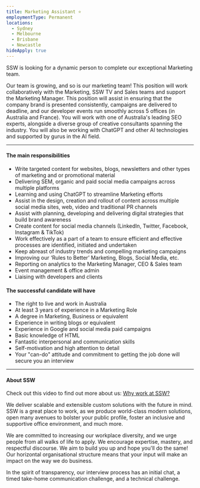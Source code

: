 ```yaml
---
title: Marketing Assistant ⭐️
employmentType: Permanent
locations:
  - Sydney
  - Melbourne
  - Brisbane
  - Newcastle
hideApply: true
---
```


SSW is looking for a dynamic person to complete our exceptional Marketing team.

Our team is growing, and so is our marketing team! This position will work collaboratively with the Marketing, SSW TV and Sales teams and support the Marketing Manager. This position will assist in ensuring that the company brand is presented consistently, campaigns are delivered to deadline, and our developer events run smoothly across 5 offices (in Australia and France). You will work with one of Australia's leading SEO experts, alongside a diverse group of creative consultants spanning the industry. You will also be working with ChatGPT and other AI technologies and supported by gurus in the AI field. 

***

#### The main responsibilities

* Write targeted content for websites, blogs, newsletters and other types of marketing and or promotional material
* Delivering SEM, organic and paid social media campaigns across multiple platforms
* Learning and using ChatGPT to streamline Marketing efforts 
* Assist in the design, creation and rollout of content across multiple social media sites, web, video and traditional PR channels
* Assist with planning, developing and delivering digital strategies that build brand awareness
* Create content for social media channels (LinkedIn, Twitter, Facebook, Instagram & TikTok)
* Work effectively as a part of a team to ensure efficient and effective processes are identified, initiated and undertaken
* Keep abreast of industry trends and compelling marketing campaigns
* Improving our ‘Rules to Better’ Marketing, Blogs, Social Media, etc.
* Reporting on analytics to the Marketing Manager, CEO & Sales team 
* Event management & office admin
* Liaising with developers and clients

#### The successful candidate will have 

* The right to live and work in Australia
* At least 3 years of experience in a Marketing Role
* A degree in Marketing, Business or equivalent
* Experience in writing blogs or equivalent
* Experience in Google and social media paid campaigns
* Basic knowledge of HTML
* Fantastic interpersonal and communication skills
* Self-motivation and high attention to detail
* Your "can-do" attitude and commitment to getting the job done will secure you an interview

***

#### About SSW

Check out this video to find out more about us: [Why work at SSW?](https://www.youtube.com/watch?v=tWuutobJtdg)

We deliver scalable and extensible custom solutions with the future in mind. SSW is a great place to work, as we
produce world-class modern solutions, open many avenues to bolster your public profile, foster an inclusive and supportive office environment, and much more.

We are committed to increasing our workplace diversity, and we urge people from all walks of life to apply. We encourage expertise, mastery, and respectful discourse. We aim to build you up and hope you'll do the same! Our horizontal organisational structure means that your input will make an impact on the way we do business.

In the spirit of transparency, our interview process has an initial chat, a timed take-home communication challenge, and a technical challenge.
